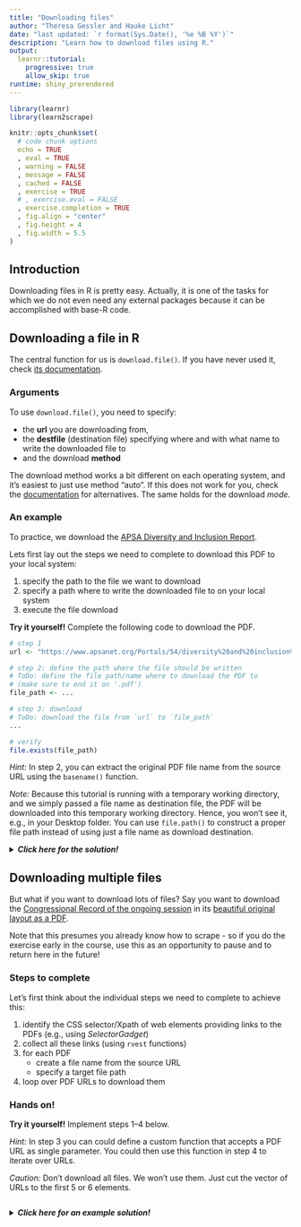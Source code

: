 ```yaml
---
title: "Downloading files"
author: "Theresa Gessler and Hauke Licht"
date: "last updated: `r format(Sys.Date(), '%e %B %Y')`"
description: "Learn how to download files using R."
output: 
  learnr::tutorial:
    progressive: true
    allow_skip: true
runtime: shiny_prerendered
---
```



```r
library(learnr)
library(learn2scrape)
```

```r
knitr::opts_chunk$set(
  # code chunk options
  echo = TRUE
  , eval = TRUE
  , warning = FALSE
  , message = FALSE
  , cached = FALSE 
  , exercise = TRUE
  # , exercise.eval = FALSE
  , exercise.completion	= TRUE
  , fig.align = "center"
  , fig.height = 4
  , fig.width = 5.5
)
```


## Introduction

Downloading files in R is pretty easy. 
Actually, it is one of the tasks for which we do not even need any external packages because it can be accomplished with base-R code.

## Downloading a file in R

The central function for us is `download.file()`. 
If you have never used it, check [its documentation](https://stat.ethz.ch/R-manual/R-devel/library/utils/html/download.file.html){target="_blank"}.

### Arguments

To use `download.file()`, you need to specify:

- the **url** you are downloading from,
- the **destfile** (destination file) specifying where and with what name to write the downloaded file to
- and the download **method**

The download method works a bit different on each operating system, and it's easiest to just use method "auto".
If this does not work for you, check the [documentation](https://stat.ethz.ch/R-manual/R-devel/library/utils/html/download.file.html){target="_blank"} for alternatives. 
The same holds for the download *mode*.

### An example 

To practice, we download the [APSA Diversity and Inclusion Report](https://www.apsanet.org/Portals/54/diversity%20and%20inclusion%20prgms/DIV%20reports/Diversity%20Report%20Executive%20-%20Final%20Draft%20-%20Web%20version.pdf){target="_blank"}. 

Lets first lay out the steps we need to complete to download this PDF to your local system: 

1. specify the path to the file we want to download
2. specify a path where to write the downloaded file to on your local system
3. execute the file download

**Try it yourself!** Complete the following code to download the PDF.

```r
# step 1
url <- "https://www.apsanet.org/Portals/54/diversity%20and%20inclusion%20prgms/DIV%20reports/Diversity%20Report%20Executive%20-%20Final%20Draft%20-%20Web%20version.pdf"

# step 2: define the path where the file should be written
# ToDo: define the file path/name where to download the PDF to
# (make sure to end it on '.pdf')
file_path <- ...

# step 3: download
# ToDo: download the file from `url` to `file_path`
... 

# verify
file.exists(file_path)
```


*Hint:* In step 2, you can extract the original PDF file name from the source URL using the `basename()` function.

*Note:* Because this tutorial is running with a temporary working directory, and we simply passed a file name as destination file, the PDF will be downloaded into this temporary working directory.
Hence, you won't see it, e.g., in your Desktop folder.
You can use `file.path()` to construct a proper file path instead of using just a file name as download destination.

<details> 
<summary>**_Click here for the solution!_**</summary> 

<br/> 
In step 2, we first extract the PDF file name from the source URL.
To do so, we use the function `basename()` that parses the last part (file or directory name) from a file path. 
(Since an URL is like a path, his works just fine.)

```r
# 1. specify the URL where the file is located
source_url <- "https://www.apsanet.org/Portals/54/diversity%20and%20inclusion%20prgms/DIV%20reports/Diversity%20Report%20Executive%20-%20Final%20Draft%20-%20Web%20version.pdf"

# 2.a) extract PDF file name 
file_name <- basename(source_url) 
````


In addition, we use the function `URLdecode()` to "clean" the [URL-encoded](https://en.wikipedia.org/wiki/Percent-encoding#Percent-encoding_in_a_URI) file name parsed from the URL. 
This makes it human-readable.
(Hint: if you want to avoid white spaces in your file names, you can use the `gsub()` function.) 

```r
file_name <- URLdecode(file_name)
```

Next, we construct the file path that determines where the file will be downloaded to on your local system. 
The function `file.path()` does this in a way that is consistent and reproducible across operation systems.
However, you'll still need to make sure to address an existing folder so the commands will depend on your operating system. The example below is for 
In our example, we write to the 'Desktop' folder of the current user's home (see `path.expand("~")`). 
Note that `fs::path_home()` is a short cut for root of the current user's file system to the current user.

```r
# 2.b) specify the file path (`fp`) where to download the file to
file_path <- file.path(fs::path_home(), "Desktop", file_name)
```

Now we are ready to download the file from `url` to `file_path`:

```r
# 3. download
download.file(url = source_url, destfile = file_path)
```

You can verify that the file has been successfully downloaded by looking for it on your local system: 
```r
# check:
file.exists(file_path)
```
</details> 

## Downloading multiple files

But what if you want to download lots of files?
Say you want to download the [Congressional Record of the ongoing session](https://www.congress.gov/congressional-record/116th-congress/browse-by-date){target="_blank"} in its [beautiful original layout as a PDF](https://www.congress.gov/116/crec/2019/06/28/CREC-2019-06-28.pdf){target="_blank"}. 

Note that this presumes you already know how to scrape - so if you do the exercise early in the course, use this as an opportunity to pause and to return here in the future!

### Steps to complete 

Let's first think about the individual steps we need to complete to achieve this:

1. identify the CSS selector/Xpath of web elements providing links to the PDFs (e.g., using *SelectorGadget*)
2. collect all these links (using `rvest` functions)
3. for each PDF 
    - create a file name from the source URL
    - specify a target file path
4. loop over PDF URLs to download them

### Hands on!

**Try it yourself!** Implement steps 1--4 below.

*Hint:* In step 3 you can could define a custom function that accepts a PDF URL as single parameter. You could then use this function in step 4 to iterate over URLs.

*Caution:* Don't download all files. We won't use them. Just cut the vector of URLs to the first 5 or 6 elements.

```r

```

<details>
<summary>**_Click here for an example solution!_**</summary>
```r
library(rvest)
library(dplyr)

# 1. read the HTML page into R
url <- "https://www.congress.gov/congressional-record/116th-congress/browse-by-date"
page <- read_html(url)

# 2. collect PDF URLs
urls <- page %>% 
    html_elements(xpath = "//td/a[contains(@href, '.pdf')]") %>% 
    html_attr("href") %>% 
    paste0("https://www.congress.gov", .)

# number of PDFs
lenght(urls)

# 3. download PDFs

# a) define function that downloads and saves PDF

#' @param url character specifying URL of PDF to be downloaded
#' @param .dir character specifying path of directory on local system to download PDF to
download_congress_record <- function(url, .dir) {
    fn <- basename(url)
    fp <- file.path(.dir, fn)
    download.file(url = url, destfile = fp, quiet = TRUE)
}

# b) create temporary directory
target_dir <- tempdir(check = TRUE)

# c) iterate over (first three) URLs to download individual PDFs to the target directory
for (url in urls[1:3]) {
  download_congress_record(url, .dir = target_dir)
  
  # pause 2 seconds
  Sys.sleep(2)
}

# d) check 
(pdfs <- list.files(target_dir, pattern = ".pdf$"))

# 4. clean up (remove all downloaded PDFs)
lapply(file.path(target_dir, pdfs), file.remove)
```

</details>

